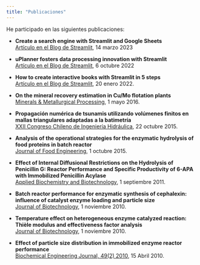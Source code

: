 ```yaml
---
title: "Publicaciones"
---
```


He participado en las siguientes publicaciones:

* **Create a search engine with Streamlit and Google Sheets**  
[Artículo en el Blog de Streamlit](https://blog.streamlit.io/create-a-search-engine-with-streamlit-and-google-sheets/), 
14 marzo 2023

* **uPlanner fosters data processing innovation with Streamlit**  
[Artículo en el Blog de Streamlit](https://blog.streamlit.io/uplanner-fosters-data-processing-innovation-with-streamlit/), 
6 octubre 2022

* **How to create interactive books with Streamlit in 5 steps**  
[Artículo en el Blog de Streamlit](https://blog.streamlit.io/how-to-create-interactive-books-with-streamlit-and-streamlit-book-in-5-steps/), 
20 enero 2022.

* **On the mineral recovery estimation in Cu/Mo flotation plants**  
[Minerals & Metallurgical Processing](http://mmp.smenet.org/issue.cfm?issueid=280), 
1 mayo 2016.

* **Propagación numérica de tsunamis utilizando volúmenes finitos en mallas triangulares adaptadas a la batimetría**  
[XXII Congreso Chileno de Ingeniería Hidráulica](https://www.sochid.cl/publicaciones-sochid/congresos-chilenos/congreso-xxii-2/congreso-xxii-trabajo-33/), 
22 octubre 2015.

* **Analysis of the operational strategies for the enzymatic hydrolysis of food proteins in batch reactor**  
[Journal of Food Engineering ](https://www.sciencedirect.com/science/article/abs/pii/S0260877415300303), 
1 octubre 2015.

* **Effect of Internal Diffusional Restrictions on the Hydrolysis of Penicillin G: Reactor Performance and Specific Productivity of 6-APA with Immobilized Penicillin Acylase**  
[Applied Biochemistry and Biotechnology](https://link.springer.com/article/10.1007/s12010-011-9262-7), 
1 septiembre 2011.

* **Batch reactor performance for enzymatic synthesis of cephalexin: influence of catalyst enzyme loading and particle size**  
[Journal of Biotechnology](https://www.sciencedirect.com/science/article/abs/pii/S0168165610005912), 
1 noviembre 2010.

* **Temperature effect on heterogeneous enzyme catalyzed reaction: Thièle modulus and effectiveness factor analysis**  
[Journal of Biotechnology](http://dx.doi.org/10.1016/j.jbiotec.2010.09.491), 
1 noviembre 2010.

* **Effect of particle size distribution in immobilized enzyme reactor performance**  
[Biochemical Engineering Journal, 49(2) 2010](http://www.sciencedirect.com/science/article/pii/S1369703X10000124), 
15 Abril 2010.
